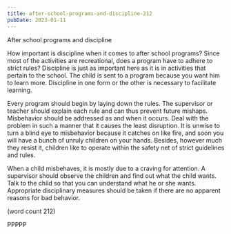 ```yaml
---
title: after-school-programs-and-discipline-212
pubDate: 2023-01-11
---
```


After school programs and discipline

How important is discipline when it comes to after school programs? Since
most of the activities are recreational, does a program have to adhere to 
strict rules? Discipline is just as important here as it is in 
activities that pertain to the school. The child is sent to a program 
because you want him to learn more. Discipline in one form or the other is 
necessary to facilitate learning. 

Every program should begin by laying down the rules. The supervisor or 
teacher should explain each rule and can thus prevent future mishaps. 
Misbehavior should be addressed as and when it occurs. Deal with the 
problem in such a manner that it causes the least disruption. It is unwise 
to turn a blind eye to misbehavior because it catches on like fire, and 
soon you will have a bunch of unruly children on your hands. Besides, 
however much they resist it, children like to operate within the safety 
net of strict guidelines and rules. 

When a child misbehaves, it is mostly due to a craving for attention. A 
supervisor should observe the children and find out what the child wants. 
Talk to the child so that you can understand what he or she wants. 
Appropriate disciplinary measures should be taken if there are no apparent 
reasons for bad behavior. 

(word count 212)

PPPPP